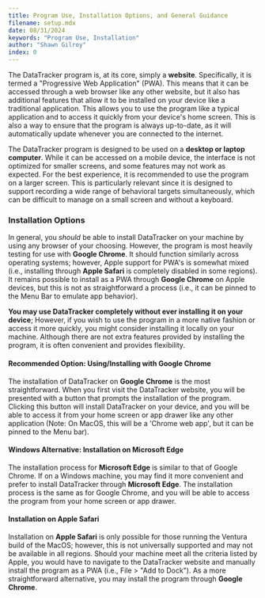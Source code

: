 ```yaml
---
title: Program Use, Installation Options, and General Guidance
filename: setup.mdx
date: 08/31/2024
keywords: "Program Use, Installation"
author: "Shawn Gilroy"
index: 0
---
```


The DataTracker program is, at its core, simply a **website**. Specifically, it is termed a "Progressive Web Application" (PWA). This means that it can be accessed through a web browser like any other website, but it also has additional features that allow it to be installed on your device like a traditional application. This allows you to use the program like a typical application and to access it quickly from your device's home screen. This is also a way to ensure that the program is always up-to-date, as it will automatically update whenever you are connected to the internet.

The DataTracker program is designed to be used on a **desktop or laptop computer**. While it can be accessed on a mobile device, the interface is not optimized for smaller screens, and some features may not work as expected. For the best experience, it is recommended to use the program on a larger screen. This is particularly relevant since it is designed to support recording a wide range of behavioral targets simultaneously, which can be difficult to manage on a small screen and without a keyboard.

### Installation Options

In general, you _should_ be able to install DataTracker on your machine by using any browser of your choosing. However, the program is most heavily testing for use with **Google Chrome**. It should function similarly across operating systems; however, Apple support for PWA's is somewhat mixed (i.e., installing through **Apple Safari** is completely disabled in some regions). It remains possible to install as a PWA through **Google Chrome** on Apple devices, but this is not as straightforward a process (i.e., it can be pinned to the Menu Bar to emulate app behavior).

**You may use DataTracker completely without ever installing it on your device**; However, if you wish to use the program in a more native fashion or access it more quickly, you might consider installing it locally on your machine. Although there are not extra features provided by installing the program, it is often convenient and provides flexibility.

#### Recommended Option: Using/Installing with Google Chrome

The installation of DataTracker on **Google Chrome** is the most straightforward. When you first visit the DataTracker website, you will be presented with a button that prompts the installation of the program. Clicking this button will install DataTracker on your device, and you will be able to access it from your home screen or app drawer like any other application (Note: On MacOS, this will be a 'Chrome web app', but it can be pinned to the Menu bar).

#### Windows Alternative: Installation on Microsoft Edge

The installation process for **Microsoft Edge** is similar to that of Google Chrome. If on a Windows machine, you may find it more convenient and prefer to install DataTracker through **Microsoft Edge**. The installation process is the same as for Google Chrome, and you will be able to access the program from your home screen or app drawer.

#### Installation on Apple Safari

Installation on **Apple Safari** is only possible for those running the Ventura build of the MacOS; however, this is not universally supported and may not be available in all regions. Should your machine meet all the criteria listed by Apple, you would have to navigate to the DataTracker website and manually install the program as a PWA (i.e., File > "Add to Dock"). As a more straightforward alternative, you may install the program through **Google Chrome**.
